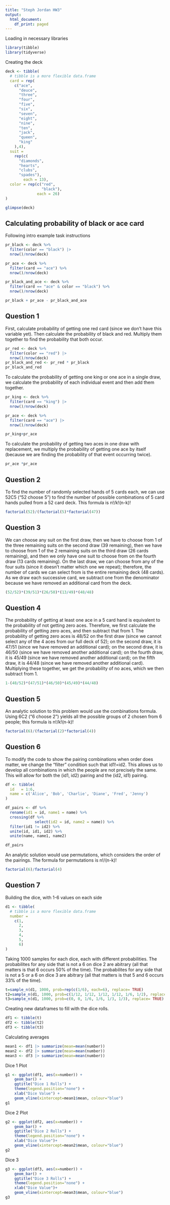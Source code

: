 ```yaml
---
title: "Steph Jordan HW3"
output:
  html_document:
    df_print: paged
---
```


Loading in necessary libraries
```r
library(tibble)
library(tidyverse)
```

Creating the deck
```r
deck <- tibble(
  # tibble is a more flexible data.frame
  card = rep(
    c("ace",
      "deuce",
      "three",
      "four",
      "five",
      "six",
      "seven",
      "eight",
      "nine",
      "ten",
      "jack",
      "queen",
      "king"
    ),4),
  suit =
    rep(c(
      "diamonds", 
      "hearts", 
      "clubs", 
      "spades"),
        each = 13),
  color = rep(c("red", 
                "black"),
              each = 26)
)

glimpse(deck)
```

## Calculating probability of black or ace card

Following intro example task instructions 
```r
pr_black <- deck %>% 
  filter(color == "black") |> 
  nrow()/nrow(deck)

pr_ace <- deck %>% 
  filter(card == "ace") %>% 
  nrow()/nrow(deck)

pr_black_and_ace <- deck %>% 
  filter(card == "ace" & color == "black") %>% 
  nrow()/nrow(deck)

pr_black + pr_ace - pr_black_and_ace
```

## Question 1
First, calculate probability of getting one red card (since we don't have this variable yet). Then calculate the probability of black and red. Multiply them together to find the probability that both occur.
```r
pr_red <- deck %>% 
  filter(color == "red") |> 
  nrow()/nrow(deck)
pr_black_and_red <- pr_red * pr_black
pr_black_and_red
```
To calculate the probability of getting one king or one ace in a single draw, we calculate the probability of each individual event and then add them together.
```r
pr_king <- deck %>% 
  filter(card == "king") |> 
  nrow()/nrow(deck)

pr_ace <- deck %>% 
  filter(card == "ace") |> 
  nrow()/nrow(deck)

pr_king+pr_ace
```

To calculate the probability of getting two aces in one draw with replacement, we multiply the probability of getting one ace by itself (because we are finding the probability of that event occurring twice).
```r
pr_ace *pr_ace 
```

## Question 2
To find the number of randomly selected hands of 5 cards each, we can use 52C5 ("52 choose 5") to find the number of possible combinations of 5 card hands pulled from a 52 card deck. This formula is n!/k!(n-k)! 

```r
factorial(52)/(factorial(5)*factorial(47))
```

## Question 3
We can choose any suit on the first draw, then we have to choose from 1 of the three remaining suits on the second draw (39 remaining), then we have to choose from 1 of the 2 remaining suits on the third draw (26 cards remaining), and then we only have one suit to choose from on the fourth draw (13 cards remaining). On the last draw, we can choose from any of the four suits (since it doesn't matter which one we repeat); therefore, the number of cards we can select from is the entire remaining deck (48 cards). As we draw each successive card, we subtract one from the denominator because we have removed an additional card from the deck.

```r
(52/52)*(39/51)*(26/50)*(13/49)*(48/48)

```
## Question 4
The probability of getting at least one ace in a 5 card hand is equivalent to the probability of not getting zero aces. Therefore, we first calculate the probability of getting zero aces, and then subtract that from 1. The probability of getting zero aces is 48/52 on the first draw (since we cannot select any of the 4 aces from our full deck of 52); on the second draw, it is 47/51 (since we have removed an additional card); on the second draw, it is 46/50 (since we have removed another additional card); on the fourth draw, it is 45/49 (since we have removed another additional card); on the fifth draw, it is 44/48 (since we have removed another additional card). Multiplying these together, we get the probability of no aces, which we then subtract from 1.

```r
1-(48/52)*(47/51)*(46/50)*(45/49)*(44/48)
```

## Question 5

An analytic solution to this problem would use the combinations formula. Using 6C2 ("6 choose 2") yields all the possible groups of 2 chosen from 6 people; this formula is n!/k!(n-k)! 
```r
factorial(6)/(factorial(2)*factorial(4))
```
## Question 6
To modify the code to show the pairing combinations when order does matter, we change the "filter" condition such that id1!=id2.
This allows us to develop all combinations in which the people are not precisely the same. This will allow for both the (id1, id2) pairing and the (id2, id1) pairing.
```r
df <- tibble(
  id   = 1:6,
  name = c('Alice', 'Bob', 'Charlie', 'Diane', 'Fred', 'Jenny')
)

df_pairs <- df %>% 
  rename(id1 = id, name1 = name) %>% 
  crossing(df %>% 
             select(id2 = id, name2 = name)) %>%
  filter(id1 != id2) %>%
  unite(id, id1, id2) %>%
  unite(name, name1, name2)

df_pairs
```


An analytic solution would use permutations, which considers the order of the pairings. The formula for permutations is n!/(n-k)!
```r
factorial(6)/factorial(4)
```

## Question 7
Building the dice, with 1-6 values on each side
```r
d1 <- tibble(
  # tibble is a more flexible data.frame
  number = 
    c(1,
      2,
      3,
      4,
      5,
      6)
)

```


Taking 1000 samples for each dice, each with different probabilities. The probabilites for any side that is not a 6 on dice 2 are abitrary (all that matters is that 6 occurs 50% of the time). The probabilites for any side that is not a 5 or a 6 on dice 3 are abitrary (all that matters is that 5 and 6 occurs 33% of the time). 
```r

t=sample_n(d1, 1000, prob=rep(c(1/6), each=6), replace= TRUE)
t2=sample_n(d1, 1000, prob=c(1/12, 1/12, 1/12, 1/12, 1/6, 1/2), replace= TRUE)
t3=sample_n(d1, 1000, prob=c(0, 0, 1/6, 1/6, 1/3, 1/3), replace= TRUE)

```

Creating new  dataframes to fill with the dice rolls. 
```r
df1 <- tibble(t)
df2 <- tibble(t2)
df3 <- tibble(t3)
```


Calculating averages
```r
mean1 <- df1 |> summarize(mean=mean(number))
mean2 <- df2 |> summarize(mean=mean(number))
mean3 <- df3 |> summarize(mean=mean(number))
```


Dice 1 Plot
```r
g1 <- ggplot(df1, aes(x=number)) + 
    geom_bar() +
    ggtitle("Dice 1 Rolls") +
    theme(legend.position="none") +
    xlab("Dice Value") +
    geom_vline(xintercept=mean1$mean, colour="blue")
g1
```

Dice 2 Plot
```r
g2 <- ggplot(df2, aes(x=number)) + 
    geom_bar() +
    ggtitle("Dice 2 Rolls") +
    theme(legend.position="none") +
    xlab("Dice Value")+
    geom_vline(xintercept=mean2$mean, colour="blue")
g2
```

Dice 3
```r
g3 <- ggplot(df3, aes(x=number)) + 
    geom_bar() +
    ggtitle("Dice 3 Rolls") +
    theme(legend.position="none") +
    xlab("Dice Value")+
    geom_vline(xintercept=mean3$mean, colour="blue")
g3
```

